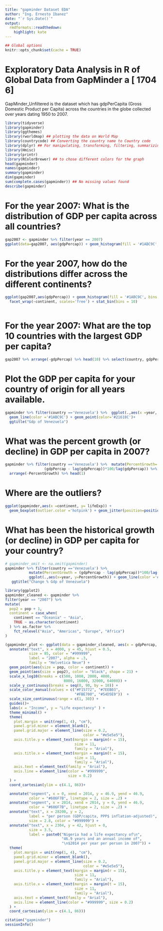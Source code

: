 ```yaml
---
title: "gapminder Dataset EDA"
author: "Ing. Ernesto Ibanez"
date: "`r Sys.Date()`"
output:
  rmdformats::readthedown:
    highlight: kate
---
```


```r
## Global options
knitr::opts_chunk$set(cache = TRUE)
```


# Exploratory Data Analysis in R of Global Data from GapMinder a [ 1704    6]
GapMinder_Unfiltered is the dataset which has gdpPerCapita (Gross Domestic Product per Capita) across the countries in the globe collected over years dating 1950 to 2007.
```r
library(tidyverse)
library(gapminder)
library(ggthemes)
library(rworldmap) ## plotting the data on World Map
library(countrycode) ## Converting the country name to Country code
library(dplyr) ## For manipulating, transforming, filtering, summarizing the data
library(Hmisc)
library(printr) 
library(RColorBrewer) ## to chose different colors for the graph
head(gapminder)
names(gapminder)
summary(gapminder)
dim(gapminder)
sum(complete.cases(gapminder)) ## No missing values found
describe(gapminder)


```

# For the year 2007: What is the distribution of GDP per capita across all countries?
```r

gap2007 <- gapminder %>% filter(year == 2007)
ggplot(data=gap2007, aes(gdpPercap)) + geom_histogram(fill = '#1ABC9C',  bins = 30)
```

# For the year 2007, how do the distributions differ across the different continents?
```r
ggplot(gap2007,aes(gdpPercap)) + geom_histogram(fill = '#1ABC9C', bins = 30)+ 
  facet_wrap(~continent, scales='free') + stat_bin(bins = 10)
                                                   
```

# For the year 2007: What are the top 10 countries with the largest GDP per capita?
```r
gap2007 %>% arrange(-gdpPercap) %>% head(10) %>% select(country, gdpPercap)
```

# Plot the GDP per capita for your country of origin for all years available.
```r
gapminder %>% filter(country =='Venezuela') %>%  ggplot(.,aes(x =year, y= gdpPercap)) +
  geom_line(color ='#1ABC9C') + geom_point(color='#21618C')+
  ggtitle("Gdp of Venezuela")
```


# What was the percent growth (or decline) in GDP per capita in 2007?
```r
gapminder %>% filter(country =='Venezuela') %>%  mutate(PercentGrowth= 
                  (gdpPercap - lag(gdpPercap))*100/lag(gdpPercap)) %>% 
  arrange(-PercentGrowth) %>% head(1)
```

# Where are the outliers?
```r
ggplot(gapminder,aes(x =continent, y= lifeExp)) +
  geom_boxplot(outlier.color ='hotpink') + geom_jitter(position=position_jitter(width =0.1 ,height =0),alpha=1/4) 

```


# What has been the historical growth (or decline) in GDP per capita for your country?
```r
# gapminder_omit <- na.omit(gapminder) 
gapminder %>% filter(country =='Venezuela') %>% 
           mutate(PercentGrowth = (gdpPercap - lag(gdpPercap))*100/lag(gdpPercap)) %>% 
           ggplot(.,aes(x=year, y=PercentGrowth)) + geom_line(color ='#1ABC9C',na.rm=TRUE) +              geom_point(color='#21618C',na.rm=TRUE)+
   ggtitle("Change % Gdp of Venezuela")
```

```r
library(ggplot2)
gapminder_cleaned <- gapminder %>% 
filter(year == "2007") %>% 
mutate(
  pop2 = pop + 1,
  continent = case_when(
    continent == "Oceania" ~ "Asia",
    TRUE ~ as.character(continent)
  ) %>% as.factor %>% 
    fct_relevel("Asia", "Americas", "Europe", "Africa")
) 

(gapminder_plot <- ggplot(data = gapminder_cleaned, aes(x = gdpPercap, y = lifeExp)) +
  annotate("text", x = 4000, y = 45, hjust = 0.5,
           size = 85, color = "#999999",
           label = "2007", alpha = .3,
           family = "Helvetica Neue") +
  geom_point(aes(size = pop, color = continent)) +
  geom_point(aes(size = pop2), color = "black", shape = 21) +
  scale_x_log10(breaks = c(500, 1000, 2000, 4000,
                           8000, 16000, 32000, 64000)) +
  scale_y_continuous(breaks = seq(0, 90, by = 10)) +
  scale_color_manual(values = c("#F15772", "#7EEB03",
                                "#FBE700", "#54D5E9"))  +
  scale_size_continuous(range = c(1, 30)) +
  guides()+
  labs(x = "Income", y = "Life expectancy" ) +
  theme_minimal() +
  theme(
    plot.margin = unit(rep(1, 4), "cm"),
    panel.grid.minor = element_blank(),
    panel.grid.major = element_line(size = 0.2, 
                                    color = "#e5e5e5"),
    axis.title.y = element_text(margin = margin(r = 15), 
                                size = 11,
                                family = "Arial"),
    axis.title.x = element_text(margin = margin(t = 15), 
                                size = 11,
                                family = "Arial"),
    axis.text = element_text(family = "Arial"),
    axis.line = element_line(color = "#999999", 
                             size = 0.2)
  ) +
  coord_cartesian(ylim = c(4.1, 86))+

  annotate("segment", x = 0, xend = 2014, y = 46.9, yend = 46.9, 
           color = "#606F7B", linetype = 2, size = .2) +
  annotate("segment", x = 2014, xend = 2014, y = 0, yend = 46.9,
           color = "#606F7B", linetype = 2, size = .2) +
  annotate("text", x = 28200, y = 2, 
           label = "per person (GDP/capita, PPP$ inflation-adjusted)",
           size = 2.8, color = "#999999") +
  annotate("text", x = 2304, y = 42, hjust = 0,
           size = 3.5,
           label = paste0("Nigeria had a life expectancy of\n",
                          "46.9 years and an annual income of",
                          "\n$2014 per year per person in 2007")) +
  theme(
    plot.margin = unit(rep(1, 4), "cm"),
    panel.grid.minor = element_blank(),
    panel.grid.major = element_line(size = 0.2, 
                                    color = "#e5e5e5"),
    axis.title.y = element_text(margin = margin(r = 15), 
                                size = 11,
                                family = "Arial"),
    axis.title.x = element_text(margin = margin(t = 15), 
                                size = 11,
                                family = "Arial"),
    axis.text = element_text(family = "Arial"),
    axis.line = element_line(color = "#999999", size = 0.2)
  ) +
  coord_cartesian(ylim = c(4.1, 86)))

``` 

```r
citation("gapminder")
sessionInfo()

```





